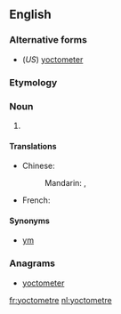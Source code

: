 ==English==

===Alternative forms===
* (''US'') [[yoctometer]]

===Etymology===
{{prefix|yocto|metre|lang=en}}

===Noun===
{{en-noun}}

# {{SI-unit|yocto|metre|length|lang=en}}

====Translations====
{{trans-top|SI unit of length}}
* Chinese:
*: Mandarin: {{t|cmn|Simplified Chinese|tr=攸米|sc=Hani}}, {{t|cmn|攸米|sc=Hani}}
* French: {{t+|fr|yoctomètre|m}}
{{trans-mid}}
{{trans-bottom}}

====Synonyms====
* [[ym]]

===Anagrams===
* [[yoctometer#English|yoctometer]]

[[fr:yoctometre]]
[[nl:yoctometre]]